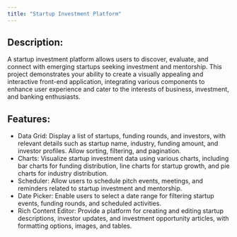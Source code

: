 ```yaml
---
title: "Startup Investment Platform"
---
```


## Description:
A startup investment platform allows users to discover, evaluate, and connect with emerging startups seeking investment and mentorship. This project demonstrates your ability to create a visually appealing and interactive front-end application, integrating various components to enhance user experience and cater to the interests of business, investment, and banking enthusiasts.

## Features:

- Data Grid: Display a list of startups, funding rounds, and investors, with relevant details such as startup name, industry, funding amount, and investor profiles. Allow sorting, filtering, and pagination.
- Charts: Visualize startup investment data using various charts, including bar charts for funding distribution, line charts for startup growth, and pie charts for industry distribution.
- Scheduler: Allow users to schedule pitch events, meetings, and reminders related to startup investment and mentorship.
- Date Picker: Enable users to select a date range for filtering startup events, funding rounds, and scheduled activities.
- Rich Content Editor: Provide a platform for creating and editing startup descriptions, investor updates, and investment opportunity articles, with formatting options, images, and tables.